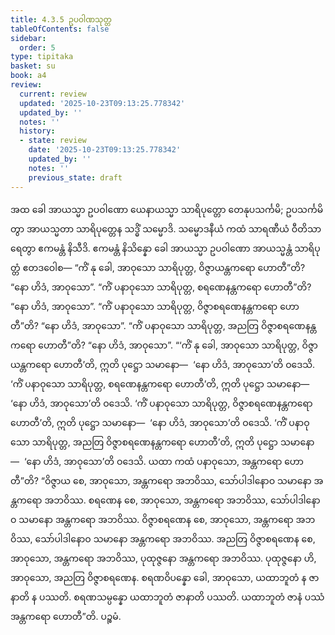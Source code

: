 ```yaml
---
title: 4.3.5 ဥပဝါဏသုတ္တ
tableOfContents: false
sidebar:
  order: 5
type: tipitaka
basket: su
book: a4
review:
  current: review
  updated: '2025-10-23T09:13:25.778342'
  updated_by: ''
  notes: ''
  history:
  - state: review
    date: '2025-10-23T09:13:25.778342'
    updated_by: ''
    notes: ''
    previous_state: draft
---
```



<ReviewStatus review={frontmatter.review} showDetails={true} />

<HypothesisAnnotation frontmatter={frontmatter} />

<DynamicBreadcrumb />

<Division number="175" book="a4" e="ch" v="15" p="482">

<Paragraph number="1052" book="a4">
အထ ခေါ အာယသ္မာ ဥပဝါဏော ယေနာယသ္မာ သာရိပုတ္တော တေနုပသင်္ကမိ; ဥပသင်္ကမိတွာ အာယသ္မတာ သာရိပုတ္တေန သဒ္ဓိံ သမ္မောဒိ. သမ္မောဒနီယံ ကထံ သာရဏီယံ ဝီတိသာရေတွာ ဧကမန္တံ နိသီဒိ. ဧကမန္တံ နိသိန္နော ခေါ အာယသ္မာ ဥပဝါဏော အာယသ္မန္တံ သာရိပုတ္တံ ဧတဒဝေါစ—
</Paragraph>

<Paragraph number="1053" book="a4">
“ကိံ နု ခေါ, အာဝုသော သာရိပုတ္တ, ဝိဇ္ဇာယန္တကရော ဟောတီ”တိ?
</Paragraph>

<Paragraph number="1054" book="a4">
“နော ဟိဒံ, အာဝုသော”.
</Paragraph>

<Paragraph number="1055" book="a4">
“ကိံ ပနာဝုသော သာရိပုတ္တ, စရဏေနန္တကရော ဟောတီ”တိ?
</Paragraph>

<Paragraph number="1056" book="a4">
“နော ဟိဒံ, အာဝုသော”.
</Paragraph>

<Paragraph number="1057" book="a4">
“ကိံ ပနာဝုသော သာရိပုတ္တ, ဝိဇ္ဇာစရဏေနန္တကရော ဟောတီ”တိ?
</Paragraph>

<Paragraph number="1058" book="a4">
“နော ဟိဒံ, အာဝုသော”.
</Paragraph>

<Paragraph number="1059" book="a4">
“ကိံ ပနာဝုသော သာရိပုတ္တ, အညတြ ဝိဇ္ဇာစရဏေနန္တကရော ဟောတီ”တိ?
</Paragraph>

<Paragraph number="1060" book="a4">
“နော ဟိဒံ, အာဝုသော”.
</Paragraph>

<Paragraph number="1061" book="a4">
“‘ကိံ နု ခေါ, အာဝုသော သာရိပုတ္တ, ဝိဇ္ဇာယန္တကရော ဟောတီ’တိ, ဣတိ ပုဋ္ဌော သမာနော—  ‘နော ဟိဒံ, အာဝုသော’တိ ဝဒေသိ. ‘ကိံ ပနာဝုသော သာရိပုတ္တ, စရဏေနန္တကရော ဟောတီ’တိ, ဣတိ ပုဋ္ဌော သမာနော—  ‘နော ဟိဒံ, အာဝုသော’တိ ဝဒေသိ. ‘ကိံ ပနာဝုသော သာရိပုတ္တ, ဝိဇ္ဇာစရဏေနန္တကရော ဟောတီ’တိ, ဣတိ ပုဋ္ဌော သမာနော—  ‘နော ဟိဒံ, အာဝုသော’တိ ဝဒေသိ. ‘ကိံ ပနာဝုသော သာရိပုတ္တ, အညတြ ဝိဇ္ဇာစရဏေနန္တကရော ဟောတီ’တိ, ဣတိ ပုဋ္ဌော သမာနော—  ‘နော ဟိဒံ, အာဝုသော’တိ ဝဒေသိ. ယထာ ကထံ ပနာဝုသော, အန္တကရော ဟောတီ”တိ?
</Paragraph>

<Paragraph number="1062" book="a4">
“ဝိဇ္ဇာယ စေ, အာဝုသော, အန္တကရော အဘဝိဿ, သော်ပါဒါနောဝ သမာနော အန္တကရော အဘဝိဿ. စရဏေန စေ, အာဝုသော, အန္တကရော အဘဝိဿ, သော်ပါဒါနောဝ သမာနော အန္တကရော အဘဝိဿ. ဝိဇ္ဇာစရဏေန စေ, အာဝုသော, အန္တကရော အဘဝိဿ, သော်ပါဒါနောဝ သမာနော အန္တကရော အဘဝိဿ. အညတြ ဝိဇ္ဇာစရဏေန စေ, အာဝုသော, အန္တကရော အဘဝိဿ, ပုထုဇ္ဇနော အန္တကရော အဘဝိဿ. ပုထုဇ္ဇနော ဟိ, အာဝုသော, အညတြ ဝိဇ္ဇာစရဏေန. စရဏဝိပန္နော ခေါ, အာဝုသော, ယထာဘူတံ န ဇာနာတိ န ပဿတိ. စရဏသမ္ပန္နော ယထာဘူတံ ဇာနာတိ ပဿတိ. ယထာဘူတံ ဇာနံ ပဿံ အန္တကရော ဟောတီ”တိ.

</Paragraph>
</Division>

<Paragraph number="1063" type="center" book="a4">
ပဉ္စမံ.
</Paragraph>